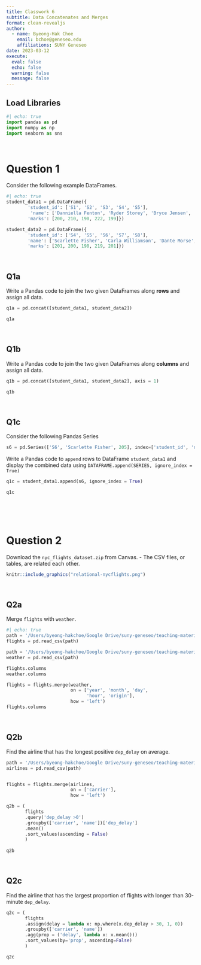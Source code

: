 ```yaml
---
title: Classwork 6
subtitle: Data Concatenates and Merges
format: clean-revealjs
author:
  - name: Byeong-Hak Choe
    email: bchoe@geneseo.edu
    affiliations: SUNY Geneseo
date: 2023-03-12
execute: 
  eval: false
  echo: false
  warning: false
  message: false
---
```


## Load Libraries

```python
#| echo: true
import pandas as pd
import numpy as np
import seaborn as sns
```

<br>

# Question 1


Consider the following example DataFrames.
```python
#| echo: true
student_data1 = pd.DataFrame({
        'student_id': ['S1', 'S2', 'S3', 'S4', 'S5'],
         'name': ['Danniella Fenton', 'Ryder Storey', 'Bryce Jensen', 'Ed Bernal', 'Kwame Morin'], 
        'marks': [200, 210, 190, 222, 199]})

student_data2 = pd.DataFrame({
        'student_id': ['S4', 'S5', 'S6', 'S7', 'S8'],
        'name': ['Scarlette Fisher', 'Carla Williamson', 'Dante Morse', 'Kaiser William', 'Madeeha Preston'], 
        'marks': [201, 200, 198, 219, 201]})
```

<br>

## Q1a
Write a Pandas code to join the two given DataFrames along **rows** and assign all data.

```python
q1a = pd.concat([student_data1, student_data2])

q1a
```

<br>


## Q1b
Write a Pandas code to join the two given DataFrames along **columns** and assign all data.


```python
q1b = pd.concat([student_data1, student_data2], axis = 1)

q1b
```

<br>

## Q1c
Consider the following Pandas Series
```python
s6 = pd.Series(['S6', 'Scarlette Fisher', 205], index=['student_id', 'name', 'marks'])

```


Write a Pandas code to `append` rows to DataFrame `student_data1` and display the combined data using
`DATAFRAME.append(SERIES, ignore_index = True)`

```python
q1c = student_data1.append(s6, ignore_index = True)

q1c
```




<br><br><br>

# Question 2

Download the `nyc_flights_dataset.zip` from Canvas.
- The CSV files, or tables, are related each other.

```r
knitr::include_graphics("relational-nycflights.png")
```

<br>

## Q2a

Merge `flights` with `weather`.

```python
#| echo: true
path = '/Users/byeong-hakchoe/Google Drive/suny-geneseo/teaching-materials/lecture-data/flights.csv'
flights = pd.read_csv(path)

path = '/Users/byeong-hakchoe/Google Drive/suny-geneseo/teaching-materials/lecture-data/weather.csv'
weather = pd.read_csv(path)

flights.columns
weather.columns

flights = flights.merge(weather,
                        on = ['year', 'month', 'day', 
                              'hour', 'origin'],
                        how = 'left')
flights.columns
```

<br>

## Q2b

Find the airline that has the longest positive `dep_delay` on average.

```python
path = '/Users/byeong-hakchoe/Google Drive/suny-geneseo/teaching-materials/lecture-data/airlines.csv'
airlines = pd.read_csv(path)


flights = flights.merge(airlines,
                        on = ['carrier'],
                        how = 'left')

q2b = (
       flights
       .query('dep_delay >0')
       .groupby(['carrier', 'name'])['dep_delay']
       .mean()
       .sort_values(ascending = False)
       )
       
q2b
```

<br>

## Q2c

Find the airline that has the largest proportion of flights with longer than 30-minute `dep_delay`.

```python

q2c = (
       flights
       .assign(delay = lambda x: np.where(x.dep_delay > 30, 1, 0))
       .groupby(['carrier', 'name'])
       .agg(prop = ('delay', lambda x: x.mean()))
       .sort_values(by='prop', ascending=False)
       )

q2c
```

